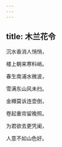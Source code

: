 ```yaml
---
---
---
```

title: 木兰花令
---







沉水香消人悄悄，

楼上朝来寒料峭。

春生南浦水微波，

雪满东山风未扫。

金樽莫诉连壶倒，

卷起重帘留晚照。

为君欲去更凭阑，

人意不如山色好。